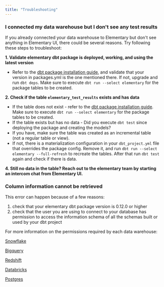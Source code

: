 ```yaml
---
title: "Troubleshooting"
---
```


### I connected my data warehouse but I don't see any test results

If you already connected your data warehouse to Elementary but don't see anything in Elementary UI, there could be several reasons.
Try following these steps to troubleshoot:


**1. Validate elementary dbt package is deployed, working, and using the latest version**

- Refer to the [dbt package installation guide](/quickstart#install-the-dbt-package), and validate that your version in packages.yml is the one mentioned there. If not, upgrade and run `dbt deps`. Make sure to execute `dbt run --select elementary` for the package tables to be created.

**2. Check if the table `elementary_test_results` exists and has data**
- If the table does not exist - refer to the [dbt package installation guide](/quickstart#install-the-dbt-package). Make sure to execute `dbt run --select elementary` for the package tables to be created.
- If the table exists but has no data - Did you execute `dbt test` since deploying the package and creating the models?
- If you have, make sure the table was created as an incremental table (not a regular table or view).
- If not, there is a materialization configuration in your `dbt_project.yml` file that overrides the package config. Remove it, and run `dbt run --select elementary --full-refresh` to recreate the tables. After that run `dbt test` again and check if there is data.

**4. Still no data in the table? Reach out to the elementary team by starting an intercom chat from Elementary UI.**


### Column information cannot be retrieved

This error can happen because of a few reasons:

1. check that your elementary dbt package version is 0.12.0 or higher
2. check that the user you are using to connect to your database has permission to access the information schema of all the schemas built or used by your dbt project

For more information on the permissions required by each data warehouse:

[Snowflake](/cloud/integrations/dwh/snowflake#permissions-and-security)

[Bigquery](/cloud/integrations/dwh/bigquery#permissions-and-security)

[Redshift](/cloud/integrations/dwh/redshift#permissions-and-security)

[Databricks](/cloud/integrations/dwh/databricks#permissions-and-security)

[Postgres](/cloud/integrations/dwh/postgres#permissions-and-security)
